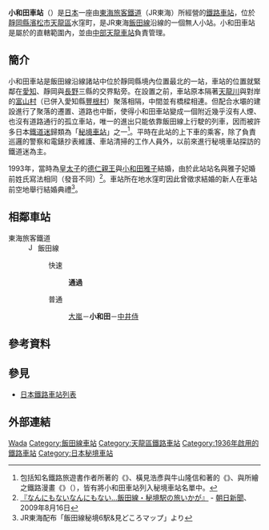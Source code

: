 {{noteTA
|T=zh-tw:小和田車站;zh-hk:小和田站; zh-cn:小和田站;
|1=zh-tw:小和田車站;zh-hk:小和田站; zh-cn:小和田站;
}}
{{coord|35.209883|137.836103|format=dms|display=title|type:railwaystation_region:JP-22_source:jawiki}}
{{日本車站資訊
|公司色 = #f77321
|文字色 = 
|站名 = 小和田車站
|圖片 = Kowada-sta.jpg
|pxl = 
|圖片說明 =小和田車站古樸老舊的木造站房
|日文原名 =小和田
|平假名 =こわだ
|羅馬拼音 = Kowada
|副站名 = 
|電報略號 =コワ
|所在地 = {{JPN}}[[靜岡縣|靜岡縣]][[濱松市|濱松市]][[天龍區|天龍區]]水窪町奧領家44
|車站構造 = [[地面車站|地面車站]]
|月台配置 = 1面1線
|啟用年月日 = 1936年（[[昭和|昭和]]11年）12月30日
|廢站年月日 = 
|上下車人次 =
|統計年度 =
|轉車 =
|備註 =無人車站
|adjacent = {{Adjacent stations|system=東海旅客鐵道|line=CD|left=大嵐|right=中井侍|note-left=3.0km|note-mid=距離[[豐橋站|豐橋]]83.8km|note-right=4.0km}}
}}
'''小和田車站'''（{{jpn|j=小和田駅|hg=こわだえき|rm=Kowada eki|f=y}}）是[[日本|日本]]一座由[[東海旅客鐵道|東海旅客鐵道]]（JR東海）所經營的[[鐵路車站|鐵路車站]]，位於[[靜岡縣|靜岡縣]][[濱松市|濱松市]][[天龍區|天龍區]]水窪町，是JR東海[[飯田線|飯田線]]沿線的一個無人小站。小和田車站是屬於{{link-ja|東海旅客鐵道東海鐵道事業本部|東海旅客鉄道東海鉄道事業本部|JR東海東海鐵道事業本部}}的直轄範圍內，並由[[中部天龍車站|中部天龍車站]]負責管理。

== 簡介 ==

小和田車站是飯田線沿線諸站中位於靜岡縣境內位置最北的一站，車站的位置就緊鄰在[[愛知縣|愛知]]、靜岡與[[長野縣|長野]]三縣的交界點旁。在{{link-ja|佐久間大壩|佐久間ダム}}設置之前，車站原本隔著[[天龍川|天龍川]]與對岸的[[富山村_(愛知縣)|富山村]]（已併入愛知縣[[豐根村|豐根村]]）聚落相隔，中間並有橋樑相連。但配合水壩的建設進行了聚落的遷置、道路也中斷，使得小和田車站變成一個附近幾乎沒有人煙、也沒有道路通行的孤立車站，唯一的進出只能依靠飯田線上行駛的列車，因而被許多日本[[鐵道迷|鐵道迷]]歸類為「[[秘境車站|秘境車站]]」之一<ref>包括知名鐵路旅遊書作者{{link-ja|牛山隆信|牛山隆信}}所著的《{{lang|ja|秘境駅へ行こう}}》、橫見浩彥與牛山隆信和著的《{{lang|ja|すごい駅}}》、與{{link-ja|菊池直惠|菊池直恵}}所繪之鐵路漫畫《{{link-ja|鐵子之旅|鉄子の旅}}》（{{lang|ja|鉄子の旅}}），皆有將小和田車站列入秘境車站名單中。</ref>。平時在此站的上下車的乘客，除了負責巡邏的警察和電錶抄表維護、車站清掃的工作人員外，以前來進行秘境車站探訪的鐵道迷為主。

1993年，當時為[[皇太子|皇太子]]的[[德仁親王|德仁親王]]與[[小和田雅子|小和田雅子]]結婚，由於此站站名與雅子妃婚前姓氏寫法相同（發音不同）<ref name="asahi20090816">[http://www.asahi.com/travel/rail/news/NGY200908150007.html 『なんにもないなんにもない…飯田線・秘境駅の旅いかが』] {{Wayback|url=http://www.asahi.com/travel/rail/news/NGY200908150007.html |date=20160312084314 }} - [[朝日新聞|朝日新聞]]、2009年8月16日</ref>。車站所在地水窪町因此曾徵求結婚的新人在車站前空地舉行結婚典禮<ref name="JR">JR東海配布「飯田線秘境6駅&見どころマップ」より</ref>。

== 相鄰車站 ==
; 東海旅客鐵道
: [[File:JR_Central_Iida_Line.svg|15px]] 飯田線
:: {{Color|#0066ff|■}}快速
::: '''通過'''
:: {{Color|gray|■}}普通
::: [[大嵐站|大嵐]]－'''小和田'''－[[中井侍站|中井侍]]

== 參考資料 ==
{{reflist}}

== 參見 ==
{{commonscat|Kowada Station}}
* [[日本鐵路車站列表|日本鐵路車站列表]]

== 外部連結 ==

{{飯田線}}

{{DEFAULTSORT:Kowada}}
[[Category:日本鐵路車站_Ko|Wada]]
[[Category:飯田線車站|Category:飯田線車站]]
[[Category:天龍區鐵路車站|Category:天龍區鐵路車站]]
[[Category:1936年啟用的鐵路車站|Category:1936年啟用的鐵路車站]]
[[Category:日本秘境車站|Category:日本秘境車站]]